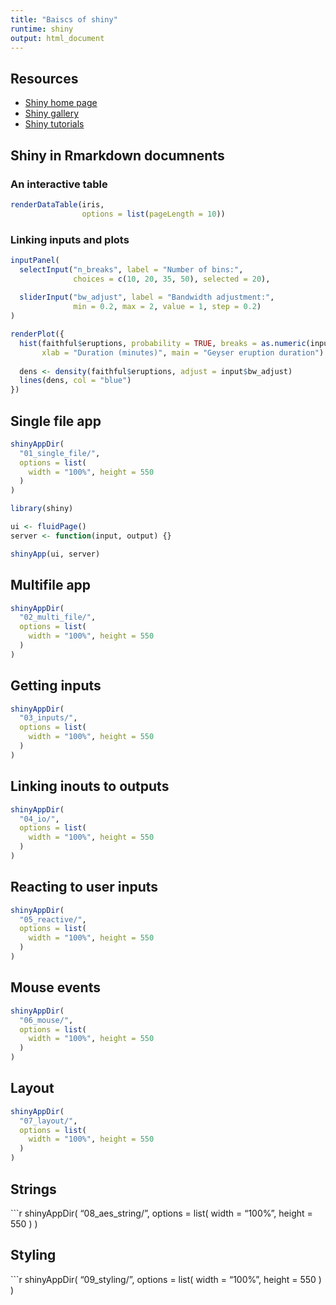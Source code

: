 ```yaml
---
title: "Baiscs of shiny"
runtime: shiny
output: html_document
---
```


## Resources
 
- [Shiny home page](https://shiny.rstudio.com)
- [Shiny gallery](https://shiny.rstudio.com/gallery/)
- [Shiny tutorials](https://shiny.rstudio.com/tutorial/)

## Shiny in Rmarkdown documnents

### An interactive table

```r
renderDataTable(iris, 
                options = list(pageLength = 10))
```

### Linking inputs and plots

```r
inputPanel(
  selectInput("n_breaks", label = "Number of bins:",
              choices = c(10, 20, 35, 50), selected = 20),
  
  sliderInput("bw_adjust", label = "Bandwidth adjustment:",
              min = 0.2, max = 2, value = 1, step = 0.2)
)

renderPlot({
  hist(faithful$eruptions, probability = TRUE, breaks = as.numeric(input$n_breaks),
       xlab = "Duration (minutes)", main = "Geyser eruption duration")
  
  dens <- density(faithful$eruptions, adjust = input$bw_adjust)
  lines(dens, col = "blue")
})
```

## Single file app

```r
shinyAppDir(
  "01_single_file/",
  options = list(
    width = "100%", height = 550
  )
)
```

```r
library(shiny)

ui <- fluidPage()
server <- function(input, output) {}

shinyApp(ui, server)
```

## Multifile app

```r
shinyAppDir(
  "02_multi_file/",
  options = list(
    width = "100%", height = 550
  )
)
```

## Getting inputs

```r
shinyAppDir(
  "03_inputs/",
  options = list(
    width = "100%", height = 550
  )
)
```

## Linking inouts to outputs


```r
shinyAppDir(
  "04_io/",
  options = list(
    width = "100%", height = 550
  )
)
```


## Reacting to user inputs


```r
shinyAppDir(
  "05_reactive/",
  options = list(
    width = "100%", height = 550
  )
)
```


## Mouse events


```r
shinyAppDir(
  "06_mouse/",
  options = list(
    width = "100%", height = 550
  )
)
```

## Layout


```r
shinyAppDir(
  "07_layout/",
  options = list(
    width = "100%", height = 550
  )
)
```


## Strings


```r
shinyAppDir(
  "08_aes_string/",
  options = list(
    width = "100%", height = 550
  )
)

## Styling


```r
shinyAppDir(
  "09_styling/",
  options = list(
    width = "100%", height = 550
  )
)



